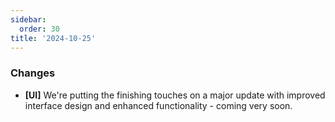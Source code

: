 ```yaml
---
sidebar:
  order: 30
title: '2024-10-25'
---
```


### Changes

- **[UI]** We're putting the finishing touches on a major update with improved interface design and enhanced functionality - coming very soon.